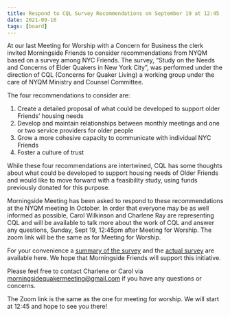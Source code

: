 ```yaml
---
title: Respond to CQL Survey Recommendations on September 19 at 12:45
date: 2021-09-16
tags: [board]
---
```


At our last Meeting for Worship with a Concern for Business the clerk invited Morningside Friends to consider recommendations from NYQM based on a survey among NYC Friends. The survey, “Study on the Needs and Concerns of Elder Quakers in New York City”, was performed under the direction of CQL (Concerns for Quaker Living) a working group under the care of NYQM Ministry and Counsel Committee.

The four recommendations to consider are:

1. Create a detailed proposal of what could be developed to support older Friends’ housing needs
2. Develop and maintain relationships between monthly meetings and one or two service providers for older people
3. Grow a more cohesive capacity to communicate with individual NYC Friends
4. Foster a culture of trust

While these four recommendations are intertwined, CQL has some thoughts about what could be developed to support housing needs of Older Friends and would like to move forward with a feasibility study, using funds previously donated for this purpose.

Morningside Meeting has been asked to respond to these recommendations at the NYQM meeting In October. In order that everyone may be as well informed as possible, Carol Wilkinson and Charlene Ray are representing CQL and will be available to talk more about the work of CQL and answer any questions, Sunday, Sept 19, 12:45pm after Meeting for Worship. The zoom link will be the same as for Meeting for Worship.

For your convenience a [summary of the survey](https://drive.google.com/file/d/1yTJrMHGJMamIv-2WdEJuk_VvPeAIDiPH/view?usp=sharing) and the [actual survey](https://drive.google.com/file/d/1yTJrMHGJMamIv-2WdEJuk_VvPeAIDiPH/view?usp=sharing) are available here. We hope that Morningside Friends will support this initiative.

Please feel free to contact Charlene or Carol via morningsidequakermeeting@gmail.com if you have any questions or concerns.

The Zoom link is the same as the one for meeting for worship. We will start at 12:45 and hope to see you there!
